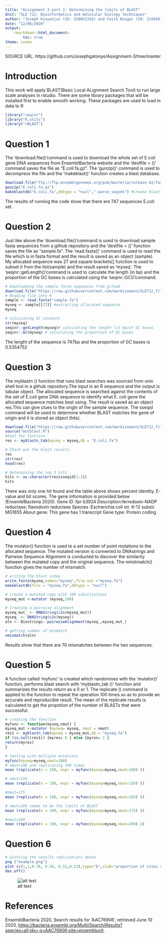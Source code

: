 ```yaml
---
title: "Assignment 3 part 2: Determining the limits of BLAST"
Unit: "SLE 712: Bioinformatics and molecular biology techniques"
author: "Joseph Kinyanjui (ID: 220022316) and Faith Kosgei (ID: 219560158)"
date: "12/06/2020"
output:
    rmarkdown::html_document:
        toc: true
theme: cosmo
---
```

SOURCE URL: https://github.com/Josephgatonye/Assignment-3/tree/master

# Introduction

This work will apply BLAST(Basic Local ALignment Search Tool) to run large scale analyses in rstudio. There are some library packages that will be installed first to enable smooth working. These packages are used to load in data to R
```r
library("seqinr")
library("R.utils")
library("rBLAST")
```

# Question 1

The 'download.file()'command is used to download the whole set of E.coli gene DNA sequences from EnsemblBacteria website and the 'destfile = ()' command  saves the file as "E.coli.fa.gz". The 'gunzip()' command is used to decompress the file and the 'makeblast()'  function creates a blast database. 
```r
download.file("ftp://ftp.ensemblgenomes.org/pub/bacteria/release-42/fasta/bacteria_0_collection/escherichia_coli_str_k_12_substr_mg1655/cds/Escherichia_coli_str_k_12_substr_mg1655.ASM584v2.cds.all.fa.gz",destfile = "E.coli.fa.gz")
gunzip("E.coli.fa.gz")
makeblastdb("E.coli.fa",dbtype = "nucl","-parse_seqids") #create blast and gives the numbers of sequences present in the E.coli set
```
The results of running the code show that there are 747 sequences E.coli set.

# Question 2

Just like above the 'download.file()'command is used to download sample fasta sequences from a github repository and the 'destfile = ()' function saves the file as "sample.fa". The 'read.fasta()' command is used to read the file which is in fasta format and the result is saved as an object (sample). My allocated sequence was 27 and square brackets[] function is used to subset it from the list(sample) and the result saved as 'myseq'. The 'seqinr::getLength()'command is used to calculate the length (in bp) and the proportion of the GC bases is calculated using the 'seqinr::GC()'command. 
```r
# Downloading the sample fasta sequences from github 
download.file("https://raw.githubusercontent.com/markziemann/SLE712_files/master/bioinfo_asst3_part2_files/sample.fa",destfile = "sample.fa")
# Reading file into R
sample <- read.fasta("sample.fa")
myseq <- sample[[27]] #extracting allocated sequence 
myseq

# Calculating GC contents
str(myseq)
seqinr::getLength(myseq)# calculating the length (in bp)of GC bases
seqinr::GC(myseq) # calculating the proportion of GC bases
```
The lenght of the sequence is 747bp and the proportion of GC bases is 0.5354752

# Question 3

The myblastn () function that runs blast searches was sourced from unix shell tool in a github repository.The input is an R sequence and the output is tabular object.
The allocated sequence is searched against the contents of the set of E.coli gene DNA sequence to identify what 
E. coli gene the allocated sequence matches best using. The result is saved as an object res.This can give clues to the origin of the sample sequence. The sseqid command will be used to determine whether BLAST matches the gene of origin and it is stored as object (hits). 
```r
download.file("https://raw.githubusercontent.com/markziemann/SLE712_files/master/bioinfo_asst3_part2_files/mutblast_functions.R",destfile = "mutblast.R")
source("mutblast.R")
#test the function
res <- myblastn_tab(myseq = myseq,db = "E.coli.fa")

# Check out the blast results
res
str(res)
head(res)

# Determining the top 3 hits
hits <- as.character(res$sseqid[1:3])
hits
```
There was only one hit found and the table above shows percent identity, E-value and bit scores. The gene information is provided below (EnsemblBacteria 2020).
Gene ID :fpr b3924
Description:ferredoxin-NADP reductase; flavodoxin reductase
Species :Escherichia coli str. K-12 substr. MG1655
About gene: This gene has 1 transcript
Gene type: Protein coding

# Question 4

The mutator() function is used to a set number of point mutations to the allocated sequence. The mutated version is converted to DNAstrings and Pairwise Sequence Alignment is conducted to discover the similarity between the mutated copy and the original sequence. The nmistmatch() function gives the number of mismatch. 
```r
# writing the blast index
write.fasta(myseq,names="myseq",file.out ="myseq.fa")
makeblastdb(file = "myseq.fa",dbtype = "nucl")

# create a mutated copy with 100 substitutions 
myseq_mut <-mutator (myseq,100)

# Creating a pairwise alignment 
myseq_mut_ <- DNAString(c2s(myseq_mut))
myseq_ <- DNAString(c2s(myseq))
aln <- Biostrings::pairwiseAlignment(myseq_,myseq_mut_)

# getting number of mismatch
nmismatch(aln) 
```
Results show that there are 70 mismatches between the two sequences.

# Question 5

A function called 'myfunc' is created which randomises with the 'mutator()' function, performs blast search with 'myblastn_tab ()' function and summarizes the results return as a 0 or 1. The replicate () command is applied to the function to repeat the operation 100 times so as to provide an accurate and reproducible result. The mean of the replicate results is calculated to get the propotion of the number of BLASTs that were successful.

```r
# creating the function
myfunc <- function(myseq,nmut) {
myseq_mut <-mutator (myseq= myseq, nmut = nmut)
res1 <- myblastn_tab(myseq = myseq_mut,db = "myseq.fa")
if (is.null(res1)) {myres= 0 } else {myres= 1 }
return(myres)
}

# testing with multiple mutations
myfunc(myseq=myseq,nmut=100)
# nmut=100 and replicating 100 times
mean (replicate(n = 100, expr = myfunc(myseq=myseq,nmut=100) ))

# nmut=150
mean (replicate(n = 100, expr = myfunc(myseq=myseq,nmut=150) ))

#nmut=175
mean (replicate(n = 100, expr = myfunc(myseq=myseq,nmut=169) ))

# nmut=169 seems to be the limits of BLAST
mean (replicate(n = 100, expr = myfunc(myseq=myseq,nmut=175) ))

#nmut=200
mean (replicate(n = 100, expr = myfunc(myseq=myseq,nmut=200) ))
```
# Question 6

```r
# plotting the results replications above
png ("example.png") 
plot (c(1,1,0.76, 0.56, 0.51,0.23),type="b",xlab="proportion of sites randomised",ylab="proportion of successful BLASTs",main="How increasing random base proportion affects BLAST performance")
dev.off()
```
![alt text](example.png "Example Plot")



# References

EnsemblBacteria 2020, Search results for 'AAC76906', retrieved June 10 2020, <https://bacteria.ensembl.org/Multi/Search/Results?species=all;idx=;q=AAC76906;site=ensemblunit>.



